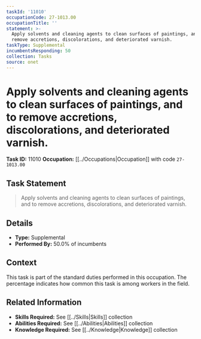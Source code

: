 ```yaml
---
taskId: '11010'
occupationCode: 27-1013.00
occupationTitle: ''
statement: >-
  Apply solvents and cleaning agents to clean surfaces of paintings, and to
  remove accretions, discolorations, and deteriorated varnish.
taskType: Supplemental
incumbentsResponding: 50
collection: Tasks
source: onet
---
```

# Apply solvents and cleaning agents to clean surfaces of paintings, and to remove accretions, discolorations, and deteriorated varnish.

**Task ID:** 11010
**Occupation:** [[../Occupations|Occupation]] with code `27-1013.00`

## Task Statement

> Apply solvents and cleaning agents to clean surfaces of paintings, and to remove accretions, discolorations, and deteriorated varnish.

## Details

- **Type:** Supplemental
- **Performed By:** 50.0% of incumbents

## Context

This task is part of the standard duties performed in this occupation. The percentage indicates how common this task is among workers in the field.

## Related Information

- **Skills Required:** See [[../Skills|Skills]] collection
- **Abilities Required:** See [[../Abilities|Abilities]] collection
- **Knowledge Required:** See [[../Knowledge|Knowledge]] collection
